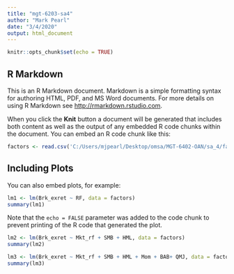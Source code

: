 ```yaml
---
title: "mgt-6203-sa4"
author: "Mark Pearl"
date: "3/4/2020"
output: html_document
---
```


```r
knitr::opts_chunk$set(echo = TRUE)


```

## R Markdown

This is an R Markdown document. Markdown is a simple formatting syntax for authoring HTML, PDF, and MS Word documents. For more details on using R Markdown see <http://rmarkdown.rstudio.com>.

When you click the **Knit** button a document will be generated that includes both content as well as the output of any embedded R code chunks within the document. You can embed an R code chunk like this:

```r
factors <- read.csv('C:/Users/mjpearl/Desktop/omsa/MGT-6402-OAN/sa_4/factors.csv')
```

## Including Plots

You can also embed plots, for example:

```r
lm1 <- lm(Brk_exret ~ RF, data = factors)
summary(lm1)
```

Note that the `echo = FALSE` parameter was added to the code chunk to prevent printing of the R code that generated the plot.

```r
lm2 <- lm(Brk_exret ~ Mkt_rf + SMB + HML, data = factors)
summary(lm2)
```
```r
lm3 <- lm(Brk_exret ~ Mkt_rf + SMB + HML + Mom + BAB+ QMJ, data = factors)
summary(lm3)
```
